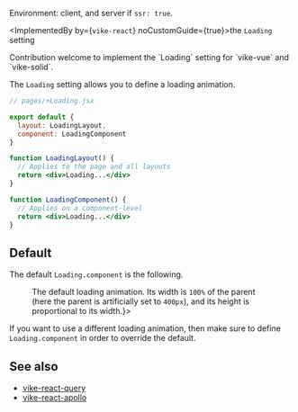 
Environment: client, and server if <Link href="/ssr">`ssr: true`</Link>.

<ImplementedBy by={<code>vike-react</code>} noCustomGuide={true}>the `Loading` setting</ImplementedBy>

<Contribution>
  Contribution welcome to implement the `Loading` setting for `vike-vue` and `vike-solid`.
</Contribution>

The `Loading` setting allows you to define a loading animation.

```jsx
// pages/+Loading.jsx

export default {
  layout: LoadingLayout,
  component: LoadingComponent
}

function LoadingLayout() {
  // Applies to the page and all layouts
  return <div>Loading...</div>
}

function LoadingComponent() {
  // Applies on a component-level
  return <div>Loading...</div>
}
```


## Default

The default `Loading.component` is the following.

<Figure width={400} text={<>The default loading animation. Its width is <code>100%</code> of the parent (here the parent is artificially set to <code>400px</code>), and its height is proportional to its width.</>}>
  <LoadingComponent />
</Figure>

If you want to use a different loading animation, then make sure to define `Loading.component` in order to override the default.


## See also

- [vike-react-query](https://github.com/vikejs/vike-react/tree/main/packages/vike-react-query#readme)
- [vike-react-apollo](https://github.com/vikejs/vike-react/tree/main/packages/vike-react-apollo#readme)
